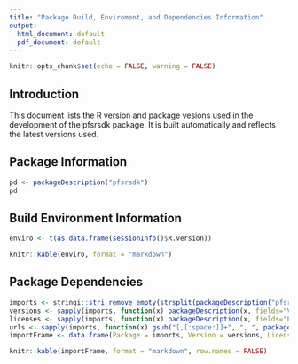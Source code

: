 ```yaml
---
title: "Package Build, Enviroment, and Dependencies Information"
output:
  html_document: default
  pdf_document: default
---
```


```r
knitr::opts_chunk$set(echo = FALSE, warning = FALSE)
```

## Introduction

This document lists the R version and package vesions used in the development of
the pfsrsdk package. It is built automatically and reflects the latest
versions used. 

## Package Information

```r
pd <- packageDescription("pfsrsdk")
pd
```

## Build Environment Information

```r
enviro <- t(as.data.frame(sessionInfo()$R.version))

knitr::kable(enviro, format = "markdown")
```

## Package Dependencies

```r
imports <- stringi::stri_remove_empty(strsplit(packageDescription("pfsrsdk", fields="Imports"), "[[:punct:][:space:]]+")[[1]])
versions <- sapply(imports, function(x) packageDescription(x, fields="Version"))
licenses <- sapply(imports, function(x) packageDescription(x, fields="License"))
urls <- sapply(imports, function(x) gsub("[,[:space:]]+", ", ", packageDescription(x, fields="URL")))
importFrame <- data.frame(Package = imports, Version = versions, License = licenses, URLs = urls)

knitr::kable(importFrame, format = "markdown", row.names = FALSE)
```
